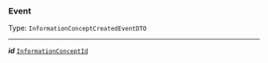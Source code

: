 


### Event

Type: `InformationConceptCreatedEventDTO`

---

***id*** [`InformationConceptId`](#informationconceptid)
